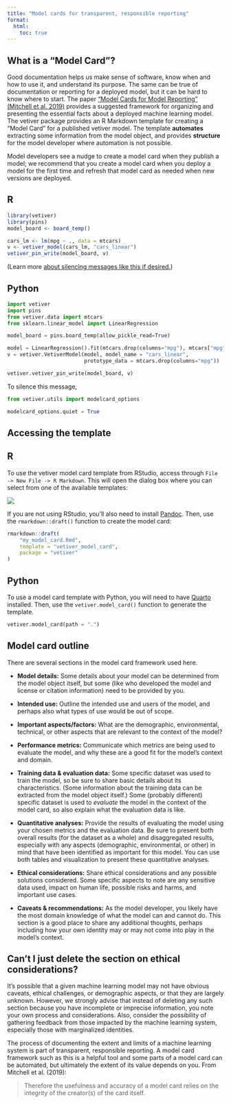 ```yaml
---
title: "Model cards for transparent, responsible reporting"
format:
  html:
    toc: true
---
```


## What is a "Model Card"?

Good documentation helps us make sense of software, know when and how to use it, and understand its purpose.
The same can be true of documentation or reporting for a deployed model, but it can be hard to know where to start.
The paper ["Model Cards for Model Reporting" (Mitchell et al. 2019)](https://doi.org/10.1145/3287560.3287596) provides a suggested framework for organizing and presenting the essential facts about a deployed machine learning model.
The vetiver package provides an R Markdown template for creating a "Model Card" for a published vetiver model.
The template **automates** extracting some information from the model object, and provides **structure** for the model developer where automation is not possible.

Model developers see a nudge to create a model card when they publish a model; we recommend that you create a model card when you deploy a model for the first time and refresh that model card as needed when new versions are deployed.

:::{.panel-tabset}

## R

```r
library(vetiver)
library(pins)
model_board <- board_temp()

cars_lm <- lm(mpg ~ ., data = mtcars)
v <- vetiver_model(cars_lm, "cars_linear")
vetiver_pin_write(model_board, v)
```

(Learn more [about silencing messages like this if desired.](https://rlang.r-lib.org/reference/abort.html#muffling-and-silencing-conditions))

## Python
```python
import vetiver
import pins
from vetiver.data import mtcars
from sklearn.linear_model import LinearRegression

model_board = pins.board_temp(allow_pickle_read=True)

model = LinearRegression().fit(mtcars.drop(columns="mpg"), mtcars["mpg"])
v = vetiver.VetiverModel(model, model_name = "cars_linear", 
                         prototype_data = mtcars.drop(columns="mpg"))

vetiver.vetiver_pin_write(model_board, v)
```

To silence this message, 

``` python
from vetiver.utils import modelcard_options

modelcard_options.quiet = True
```

:::

## Accessing the template

:::{.panel-tabset}
## R

To use the vetiver model card template from RStudio, access through `File -> New File -> R Markdown`.
This will open the dialog box where you can select from one of the available templates:

![](../images/vetiver-templates.png){fig-align="center" fig-alt="Screenshot of RStudio IDE New R Markdown dialog box, showing the vetiver Model Card R Markdown template option."}

If you are not using RStudio, you'll also need to install [Pandoc](https://pandoc.org).
Then, use the `rmarkdown::draft()` function to create the model card:

``` r
rmarkdown::draft(
    "my_model_card.Rmd", 
    template = "vetiver_model_card", 
    package = "vetiver"
)
```

## Python

To use a model card template with Python, you will need to have [Quarto](https://quarto.org/) installed. Then, use the `vetiver.model_card()` function to generate the template.

```python
vetiver.model_card(path = ".")
```

:::


## Model card outline

There are several sections in the model card framework used here.

-   **Model details:** Some details about your model can be determined from the model object itself, but some (like who developed the model and license or citation information) need to be provided by you.

-   **Intended use:** Outline the intended use and users of the model, and perhaps also what types of use would be out of scope.

-   **Important aspects/factors:** What are the demographic, environmental, technical, or other aspects that are relevant to the context of the model?

-   **Performance metrics:** Communicate which metrics are being used to evaluate the model, and why these are a good fit for the model's context and domain.

-   **Training data & evaluation data:** Some specific dataset was used to train the model, so be sure to share basic details about its characteristics.
    (Some information about the training data can be extracted from the model object itself.) Some (probably different) specific dataset is used to *evaluate* the model in the context of the model card, so also explain what the evaluation data is like.

-   **Quantitative analyses:** Provide the results of evaluating the model using your chosen metrics and the evaluation data.
    Be sure to present both overall results (for the dataset as a whole) and disaggregated results, especially with any aspects (demographic, environmental, or other) in mind that have been identified as important for this model.
    You can use both tables and visualization to present these quantitative analyses.

-   **Ethical considerations:** Share ethical considerations and any possible solutions considered.
    Some specific aspects to note are any sensitive data used, impact on human life, possible risks and harms, and important use cases.

-   **Caveats & recommendations:** As the model developer, you likely have the most domain knowledge of what the model can and cannot do.
    This section is a good place to share any additional thoughts, perhaps including how your own identity may or may not come into play in the model's context.

## Can't I just delete the section on ethical considerations?

It's possible that a given machine learning model may not have obvious caveats, ethical challenges, or demographic aspects, or that they are largely unknown.
However, we strongly advise that instead of deleting any such section because you have incomplete or imprecise information, you note your own process and considerations.
Also, consider the possibility of gathering feedback from those impacted by the machine learning system, especially those with marginalized identities.

The process of documenting the extent and limits of a machine learning system is part of transparent, responsible reporting.
A model card framework such as this is a helpful tool and some parts of a model card can be automated, but ultimately the extent of its value depends on you.
From Mitchell et al. (2019):

> Therefore the usefulness and accuracy of a model card relies on the integrity of the creator(s) of the card itself.
